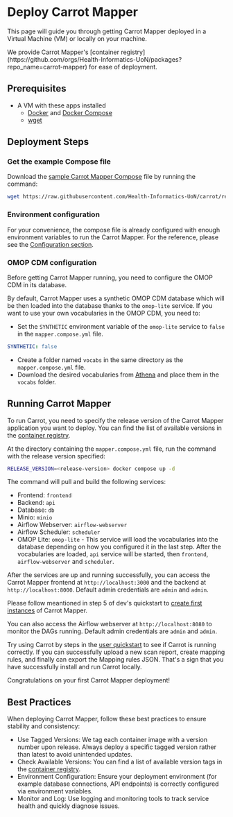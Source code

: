 
# Deploy Carrot Mapper

This page will guide you through getting Carrot Mapper deployed in a Virtual Machine (VM) or locally on your machine.

<Callout emoji="🥕">
  We provide Carrot Mapper's [container
  registry](https://github.com/orgs/Health-Informatics-UoN/packages?repo_name=carrot-mapper)
  for ease of deployment.
</Callout>

## Prerequisites

- A VM with these apps installed
  - [Docker](https://knowledgebase.aridhia.io/workspaces/analysing-data/virtual-machines/installing-software-on-virtual-machines/installing-docker-on-your-virtual-machine) and [Docker Compose](https://docs.docker.com/compose/install/)
  - [wget](https://phoenixnap.com/kb/wget-command-with-examples#:~:text=wget%20is%20a%20free%20GNU,this%20tutorial%20uses%20Ubuntu%2022.04)

## Deployment Steps

<Steps>

### Get the example Compose file

Download the [sample Carrot Mapper Compose](https://raw.githubusercontent.com/Health-Informatics-UoN/carrot/refs/heads/main/samples/Carrot-Mapper/compose/mapper.compose.yml) file by running the command:

```bash copy
wget https://raw.githubusercontent.com/Health-Informatics-UoN/carrot/refs/heads/main/samples/Carrot-Mapper/compose/mapper.compose.yml
```

### Environment configuration

For your convenience, the compose file is already configured with enough environment variables to run the Carrot Mapper. For the reference, please see the [Configuration section](/mapper/deployment/configuration).

### OMOP CDM configuration

Before getting Carrot Mapper running, you need to configure the OMOP CDM in its database.

By default, Carrot Mapper uses a synthetic OMOP CDM database which will be then loaded into the database thanks to the `omop-lite` service. If you want to use your own vocabularies in the OMOP CDM, you need to:

- Set the `SYNTHETIC` environment variable of the `omop-lite` service to `false` in the `mapper.compose.yml` file.

```yaml copy
SYNTHETIC: false
```

- Create a folder named `vocabs` in the same directory as the `mapper.compose.yml` file.
- Download the desired vocabularies from [Athena](https://athena.ohdsi.org/) and place them in the `vocabs` folder.

## Running Carrot Mapper

To run Carrot, you need to specify the release version of the Carrot Mapper application you want to deploy. You can find the list of available versions in the [container registry](https://github.com/orgs/Health-Informatics-UoN/packages?repo_name=carrot-mapper).

At the directory containing the `mapper.compose.yml` file, run the command with the release version specified:

```bash copy
RELEASE_VERSION=<release-version> docker compose up -d
```

The command will pull and build the following services:

- Frontend: `frontend`
- Backend: `api`
- Database: `db`
- Minio: `minio`
- Airflow Webserver: `airflow-webserver`
- Airflow Scheduler: `scheduler`
- OMOP Lite: `omop-lite` - This service will load the vocabularies into the database depending on how you configured it in the last step. After the vocabularies are loaded, `api` service will be started, then `frontend`, `airflow-webserver` and `scheduler`.

After the services are up and running successfully, you can access the Carrot Mapper frontend at `http://localhost:3000` and the backend at `http://localhost:8000`. Default admin credentials are `admin` and `admin`.

Please follow meantioned in step 5 of dev's quickstart to [create first instances](/mapper/dev_guide/quickstart#first-instances-creation) of Carrot Mapper.

You can also access the Airflow webserver at `http://localhost:8080` to monitor the DAGs running. Default admin credentials are `admin` and `admin`.

Try using Carrot by steps in the [user quickstart](/mapper/user_guide/quickstart) to see if Carrot is running correctly. If you can successfully upload a new scan report, create mapping rules, and finally can export the Mapping rules JSON. That's a sign that you have successfully install and run Carrot locally.

<Callout emoji="🎉">
  Congratulations on your first Carrot Mapper deployment!
</Callout>

</Steps>

## Best Practices

When deploying Carrot Mapper, follow these best practices to ensure stability and consistency:

- Use Tagged Versions: We tag each container image with a version number upon release. Always deploy a specific tagged version rather than latest to avoid unintended updates.
- Check Available Versions: You can find a list of available version tags in the [container registry](https://github.com/orgs/Health-Informatics-UoN/packages?repo_name=carrot-mapper).
- Environment Configuration: Ensure your deployment environment (for example database connections, API endpoints) is correctly configured via environment variables.
- Monitor and Log: Use logging and monitoring tools to track service health and quickly diagnose issues.
